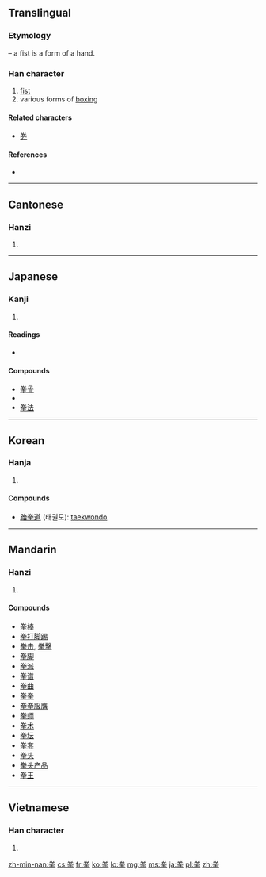 {{also|挙}}
==Translingual==
===Etymology===
{{Han compound|龹|手|t2=hand|ls=psc|c1=p|c2=s}} – a fist is a form of a hand.

===Han character===
{{Han char|rn=64|rad=手|as=06|sn=10|four=9050<sub>2</sub>|canj=火手手 (FQQ)}}

# [[fist]]
# various forms of [[boxing]]

====Related characters====
* [[券]]<!-- same phonetic:  -->

====References====
* {{Han ref|kx=0428.040|dkj=11996|dj=0777.020|hdz=31864.080|uh=62F3|ud=25331|bh=AEB1|bd=44721}}

----

==Cantonese==

===Hanzi===
{{yue-hanzi|jyut=|y=[[kyun4]]}}

# {{defn|lang=yue|sort=手06}}

----

==Japanese==

===Kanji===
{{ja-kanji|grade=|rs=手06}}

# {{defn|lang=ja|sort=手06}}

====Readings====
* {{ja-readings|on=[[けん]] (ken), [[げん]] (gen)|kun=[[こぶし]] (kobushi)}}

====Compounds====
* [[拳骨]]
* {{term|拳闘||[[boxing]]|tr=[[けんとう]], [[kentō]]|lang=ja|sc=Jpan}}
* [[拳法]]

----

==Korean==

===Hanja===
{{ko-hanja|hangeul=[[권]]|eumhun=|rv=gwon|mr=kwŏn|y=kwen}}

# {{defn|lang=ko|sort=手06}}

====Compounds====
* [[跆拳道]] (태권도): [[taekwondo]]

----

==Mandarin==

===Hanzi===
{{cmn-hanzi|pin=[[quán]] ([[quan2]])|wg=[[ch'üan2|ch'üan<sup>2</sup>]]}}

# {{defn|lang=cmn|sort=手06}}

====Compounds====
* [[拳棒]]
* [[拳打脚踢]]
* [[拳击]], [[拳擊]]
* [[拳脚]]
* [[拳派]]
* [[拳谱]]
* [[拳曲]]
* [[拳拳]]
* [[拳拳服膺]]
* [[拳师]]
* [[拳术]]
* [[拳坛]]
* [[拳套]]
* [[拳头]]
* [[拳头产品]]
* [[拳王]]

----

==Vietnamese==

===Han character===
{{vi-hantu|[[quyền]], [[quèn]]|rs=手06}}

# {{defn|lang=vi|sort=手06}}

[[zh-min-nan:拳]]
[[cs:拳]]
[[fr:拳]]
[[ko:拳]]
[[lo:拳]]
[[mg:拳]]
[[ms:拳]]
[[ja:拳]]
[[pl:拳]]
[[zh:拳]]